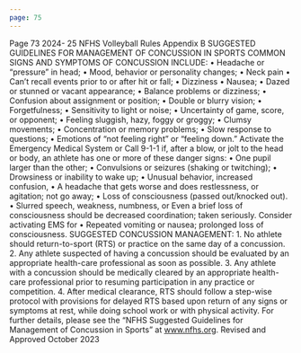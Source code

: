 ```yaml
---
page: 75
---
```


Page 73 2024- 25 NFHS Volleyball Rules Appendix B SUGGESTED GUIDELINES FOR MANAGEMENT OF CONCUSSION IN SPORTS COMMON SIGNS AND SYMPTOMS OF CONCUSSION INCLUDE: • Headache or “pressure” in head; • Mood, behavior or personality changes; • Neck pain • Can’t recall events prior to or after hit or fall; • Dizziness • Nausea; • Dazed or stunned or vacant appearance; • Balance problems or dizziness; • Confusion about assignment or position; • Double or blurry vision; • Forgetfulness; • Sensitivity to light or noise; • Uncertainty of game, score, or opponent; • Feeling sluggish, hazy, foggy or groggy; • Clumsy movements; • Concentration or memory problems; • Slow response to questions; • Emotions of “not feeling right” or “feeling down.” Activate the Emergency Medical System or Call 9-1-1 if, after a blow, or jolt to the head or body, an athlete has one or more of these danger signs: • One pupil larger than the other; • Convulsions or seizures (shaking or twitching); • Drowsiness or inability to wake up; • Unusual behavior, increased confusion, • A headache that gets worse and does restlessness, or agitation; not go away; • Loss of consciousness (passed out/knocked out). • Slurred speech, weakness, numbness, or Even a brief loss of consciousness should be decreased coordination; taken seriously. Consider activating EMS for • Repeated vomiting or nausea; prolonged loss of consciousness. SUGGESTED CONCUSSION MANAGEMENT: 1. No athlete should return-to-sport (RTS) or practice on the same day of a concussion. 2. Any athlete suspected of having a concussion should be evaluated by an appropriate health-care professional as soon as possible. 3. Any athlete with a concussion should be medically cleared by an appropriate health-care professional prior to resuming participation in any practice or competition. 4. After medical clearance, RTS should follow a step-wise protocol with provisions for delayed RTS based upon return of any signs or symptoms at rest, while doing school work or with physical activity. For further details, please see the “NFHS Suggested Guidelines for Management of Concussion in Sports” at www.nfhs.org. Revised and Approved October 2023
